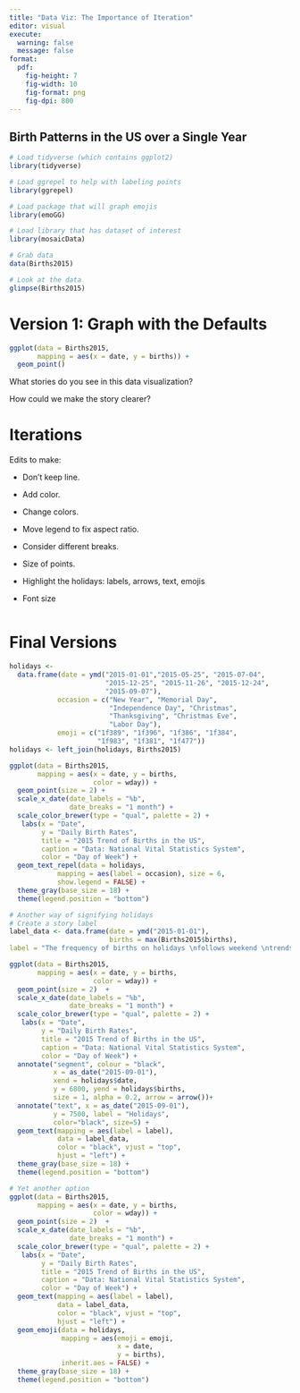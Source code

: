 ```yaml
---
title: "Data Viz: The Importance of Iteration"
editor: visual
execute: 
  warning: false
  message: false
format:
  pdf:
    fig-height: 7
    fig-width: 10
    fig-format: png
    fig-dpi: 800
---
```


## Birth Patterns in the US over a Single Year

```r
# Load tidyverse (which contains ggplot2)
library(tidyverse)

# Load ggrepel to help with labeling points
library(ggrepel)

# Load package that will graph emojis
library(emoGG)

# Load library that has dataset of interest
library(mosaicData)

# Grab data
data(Births2015)

# Look at the data
glimpse(Births2015)

```

# Version 1: Graph with the Defaults

```r
ggplot(data = Births2015,
       mapping = aes(x = date, y = births)) +
  geom_point()
```

What stories do you see in this data visualization?

How could we make the story clearer?

# Iterations

Edits to make:

-   Don't keep line.

-   Add color.

-   Change colors.

-   Move legend to fix aspect ratio.

-   Consider different breaks.

-   Size of points.

-   Highlight the holidays: labels, arrows, text, emojis

-   Font size

```r

```

# Final Versions

```r
holidays <- 
  data.frame(date = ymd("2015-01-01","2015-05-25", "2015-07-04",
                        "2015-12-25", "2015-11-26", "2015-12-24",
                        "2015-09-07"), 
            occasion = c("New Year", "Memorial Day", 
                         "Independence Day", "Christmas",
                         "Thanksgiving", "Christmas Eve", 
                         "Labor Day"),
            emoji = c("1f389", "1f396", "1f386", "1f384", 
                      "1f983", "1f381", "1f477"))
holidays <- left_join(holidays, Births2015)

ggplot(data = Births2015, 
       mapping = aes(x = date, y = births, 
                     color = wday)) + 
  geom_point(size = 2) +
  scale_x_date(date_labels = "%b",
               date_breaks = "1 month") +
  scale_color_brewer(type = "qual", palette = 2) + 
   labs(x = "Date",
        y = "Daily Birth Rates", 
        title = "2015 Trend of Births in the US", 
        caption = "Data: National Vital Statistics System", 
        color = "Day of Week") + 
  geom_text_repel(data = holidays,
            mapping = aes(label = occasion), size = 6,
            show.legend = FALSE) +
  theme_gray(base_size = 18) + 
  theme(legend.position = "bottom")

# Another way of signifying holidays
# Create a story label
label_data <- data.frame(date = ymd("2015-01-01"), 
                         births = max(Births2015$births),
label = "The frequency of births on holidays \nfollows weekend \ntrends.")

ggplot(data = Births2015, 
       mapping = aes(x = date, y = births, 
                     color = wday)) + 
  geom_point(size = 2)  +
  scale_x_date(date_labels = "%b",
               date_breaks = "1 month") +
  scale_color_brewer(type = "qual", palette = 2) + 
   labs(x = "Date",
        y = "Daily Birth Rates", 
        title = "2015 Trend of Births in the US", 
        caption = "Data: National Vital Statistics System", 
        color = "Day of Week") + 
  annotate("segment", colour = "black",
           x = as_date("2015-09-01"), 
           xend = holidays$date,
           y = 6800, yend = holidays$births, 
           size = 1, alpha = 0.2, arrow = arrow())+ 
  annotate("text", x = as_date("2015-09-01"),
           y = 7500, label = "Holidays",
           color="black", size=5) +
  geom_text(mapping = aes(label = label),
            data = label_data, 
            color = "black", vjust = "top",
            hjust = "left") +
  theme_gray(base_size = 18) + 
  theme(legend.position = "bottom")

# Yet another option
ggplot(data = Births2015, 
       mapping = aes(x = date, y = births, 
                     color = wday)) + 
  geom_point(size = 2)  +
  scale_x_date(date_labels = "%b",
               date_breaks = "1 month") +
  scale_color_brewer(type = "qual", palette = 2) + 
   labs(x = "Date",
        y = "Daily Birth Rates", 
        title = "2015 Trend of Births in the US", 
        caption = "Data: National Vital Statistics System", 
        color = "Day of Week") +
  geom_text(mapping = aes(label = label),
            data = label_data, 
            color = "black", vjust = "top",
            hjust = "left") + 
  geom_emoji(data = holidays,
             mapping = aes(emoji = emoji, 
                           x = date,
                           y = births),
             inherit.aes = FALSE) +
  theme_gray(base_size = 18) + 
  theme(legend.position = "bottom")

```
